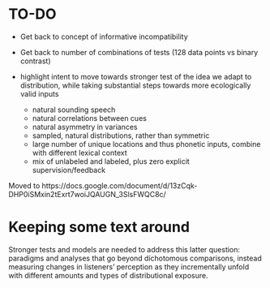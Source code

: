 <!-- Do NOT knit this document. It is part of a larger document. Instead knit the main document (my-apa-formatted-article) -->

# TO-DO

 + Get back to concept of informative incompatibility
 + Get back to number of combinations of tests (128 data points vs binary contrast)


 + highlight intent to move towards stronger test of the idea we adapt to distribution, while taking substantial steps towards more ecologically valid inputs
    + natural sounding speech
    + natural correlations between cues
    + natural asymmetry in variances 
    + sampled, natural distributions, rather than symmetric
    + large number of unique locations and thus phonetic inputs, combine with different lexical context
    + mix of unlabeled and labeled, plus zero explicit supervision/feedback

Moved to https://docs.google.com/document/d/13zCqk-DHP0iSMxin2tExrt7woiJQAUGN_3SlsFWQC8c/






# Keeping some text around
Stronger tests and models are needed to address this latter question: paradigms and analyses that go beyond dichotomous comparisons, instead measuring changes in listeners' perception as they incrementally unfold with different amounts and types of distributional exposure. 

